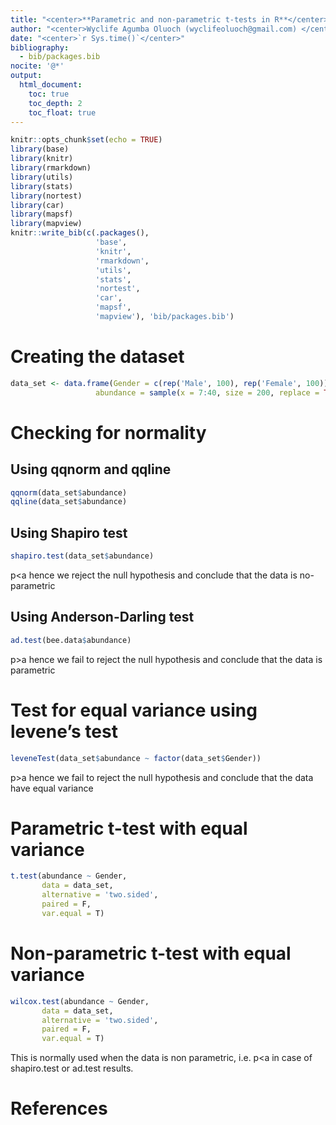 ```yaml
---
title: "<center>**Parametric and non-parametric t-tests in R**</center>"
author: "<center>Wyclife Agumba Oluoch (wyclifeoluoch@gmail.com) </center>"
date: "<center>`r Sys.time()`</center>"
bibliography: 
  - bib/packages.bib
nocite: '@*'
output: 
  html_document:
    toc: true
    toc_depth: 2
    toc_float: true
---
```


```r
knitr::opts_chunk$set(echo = TRUE)
library(base)
library(knitr)
library(rmarkdown)
library(utils)
library(stats)
library(nortest)
library(car)
library(mapsf)
library(mapview)
knitr::write_bib(c(.packages(),
                   'base',
                   'knitr',
                   'rmarkdown',
                   'utils',
                   'stats',
                   'nortest',
                   'car',
                   'mapsf',
                   'mapview'), 'bib/packages.bib')
```

# Creating the dataset

```r
data_set <- data.frame(Gender = c(rep('Male', 100), rep('Female', 100)),
                   abundance = sample(x = 7:40, size = 200, replace = TRUE))
```

# Checking for normality

## Using qqnorm and qqline

```r
qqnorm(data_set$abundance)
qqline(data_set$abundance)
```

## Using Shapiro test

```r
shapiro.test(data_set$abundance)
```

p<a hence we reject the null hypothesis and conclude that the data is no-parametric

## Using Anderson-Darling test

```r
ad.test(bee.data$abundance)
```

p>a hence we fail to reject the null hypothesis and conclude that the data is parametric

# Test for equal variance using levene's test

```r
leveneTest(data_set$abundance ~ factor(data_set$Gender))
```

p>a hence we fail to reject the null hypothesis and conclude that the data 
have equal variance

# Parametric t-test with equal variance

```r
t.test(abundance ~ Gender,
       data = data_set,
       alternative = 'two.sided',
       paired = F,
       var.equal = T)
```

# Non-parametric t-test with equal variance

```r
wilcox.test(abundance ~ Gender,
       data = data_set,
       alternative = 'two.sided',
       paired = F,
       var.equal = T)
```

This is normally used when the data is non parametric, i.e. p<a in case of  shapiro.test or ad.test results.











# References
